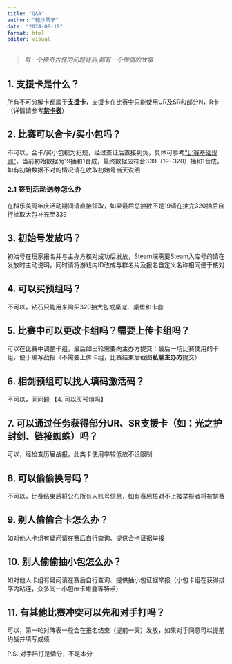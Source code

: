 ```yaml
---
title: "Q&A"
author: "糖炒栗子"
date: "2024-08-19"
format: html
editor: visual
---
```


> *每一个稀奇古怪的问题背后,都有一个惨痛的故事*

## 1. 支援卡是什么？

所有不可分解卡都属于[**支援卡**](https://lizicup.netlify.app/基础规则/支援卡/支援卡.html)，支援卡在比赛中只能使用UR及SR和部分N，R卡（详情请参考[**禁卡表**](https://lizicup.netlify.app/基础规则/禁卡表/禁卡表.html)）

## 2. 比赛可以合卡/买小包吗？

不可以，合卡/买小包视为犯规，经过查证后直接判负，具体可参考[“比赛基础规则”](https://lizicup.netlify.app/基础规则/基本/基本)，当前初始数据为19抽和1合成，最终数据应符合339（19+320）抽和1合成，如有初始数据不对的情况请在收取初始号当天说明

### 2.1 签到活动送券怎么办

在科乐美周年庆活动期间请直接领取，如果最后总抽数不是19请在抽完320抽后自行抽取大包补充至339

## 3. 初始号发放吗？

初始号在玩家报名并与主办方核对成功后发放，Steam端需要Steam入库号的请在发放时主动说明，同时请将游戏内ID改成与群名片及报名自定义名称相同便于核对

## 4. 可以买预组吗？

不可以，钻石只能用来购买320抽大包或桌宠、桌垫和卡套

## 5. 比赛中可以更改卡组吗？需要上传卡组吗？

可以在比赛中调整卡组，最后如出轮需要向主办方提交：最后一场比赛使用的卡组，便于编写战报（不需要上传卡组，比赛结束后截图**私聊主办方**提交）

## 6. 相剑预组可以找人填码激活码？

不可以，同问题 【4. 可以买预组吗】

## 7. 可以通过任务获得部分UR、SR支援卡（如：光之护封剑、链接蜘蛛）吗？

可以，经检查历届战报，此类卡使用率较低故不设限制

## 8. 可以偷偷换号吗？

不可以，比赛结束后将公布所有人账号信息，如有赛后核对不上被举报者将被禁赛

## 9. 别人偷偷合卡怎么办？

如对他人卡组有疑问请在赛后自行查询、提供合卡证据举报

## 10. 别人偷偷抽小包怎么办？

如对他人卡组有疑问请在赛后自行查询、提供抽小包证据举报（小包卡组在获得排序内粘连，众多同一小包nr卡堆叠等特点）

## 11. 有其他比赛冲突可以先和对手打吗？

可以，第一轮对阵表一般会在报名结束（提前一天）发放，如果对手同意可以提前约战并填写成绩

P.S. 对手陪打是情分，不是本分
